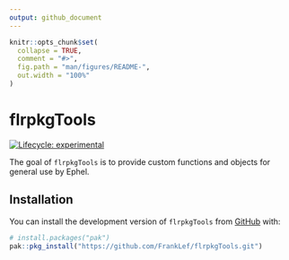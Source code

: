```yaml
---
output: github_document
---
```


<!-- README.md is generated from README.Rmd. Please edit that file -->

```r
knitr::opts_chunk$set(
  collapse = TRUE,
  comment = "#>",
  fig.path = "man/figures/README-",
  out.width = "100%"
)
```

# flrpkgTools

<!-- badges: start -->
[![Lifecycle: experimental](https://img.shields.io/badge/lifecycle-experimental-orange.svg)](https://lifecycle.r-lib.org/articles/stages.html#experimental)
<!-- badges: end -->

The goal of `flrpkgTools` is to provide custom functions and objects for general use by Ephel.

## Installation

You can install the development version of `flrpkgTools` from [GitHub](https://github.com/) with:

``` r
# install.packages("pak")
pak::pkg_install("https://github.com/FrankLef/flrpkgTools.git")
```

